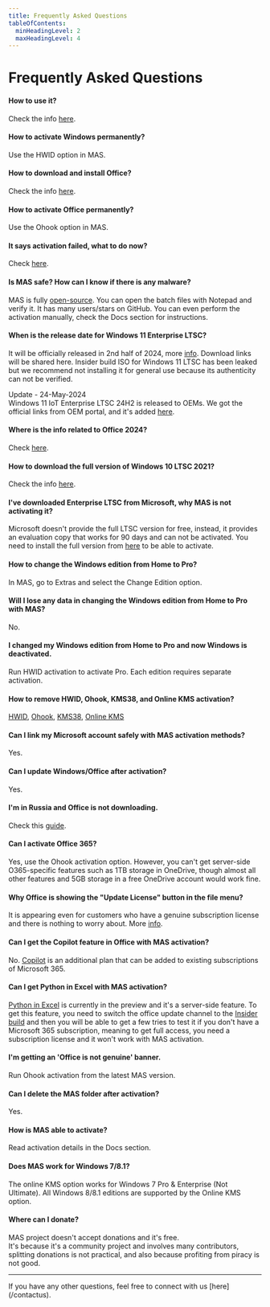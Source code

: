 ```yaml
---
title: Frequently Asked Questions
tableOfContents:
  minHeadingLevel: 2
  maxHeadingLevel: 4
---
```



# Frequently Asked Questions

#### How to use it?
Check the info [here](/#download--how-to-use-it).

#### How to activate Windows permanently?
Use the HWID option in MAS.

#### How to download and install Office?
Check the info [here](/genuine-installation-media).

#### How to activate Office permanently?
Use the Ohook option in MAS.

#### It says activation failed, what to do now?
Check [here](/troubleshoot).

#### Is MAS safe? How can I know if there is any malware?
MAS is fully [open-source](/#mas-latest-release). You can open the batch files with Notepad and verify it. It has many users/stars on GitHub. You can even perform the activation manually, check the Docs section for instructions.

#### When is the release date for Windows 11 Enterprise LTSC?
It will be officially released in 2nd half of 2024, more [info](https://techcommunity.microsoft.com/t5/windows-it-pro-blog/windows-client-roadmap-update-april-2023/ba-p/3805227). Download links will be shared here.
Insider build ISO for Windows 11 LTSC has been leaked but we recommend not installing it for general use because its authenticity can not be verified.

Update - 24-May-2024  
Windows 11 IoT Enterprise LTSC 24H2 is released to OEMs. We got the official links from OEM portal, and it's added [here](/genuine-installation-media/windows_ltsc_links).

#### Where is the info related to Office 2024?
Check [here](https://gravesoft.dev/office_c2r_custom/#microsoft-office-2024-preview).

#### How to download the full version of Windows 10 LTSC 2021?
Check the info [here](/genuine-installation-media).

#### I've downloaded Enterprise LTSC from Microsoft, why MAS is not activating it?
Microsoft doesn't provide the full LTSC version for free, instead, it provides an evaluation copy that works for 90 days and can not be activated. You need to install the full version from [here](genuine-installation-media) to be able to activate.

#### How to change the Windows edition from Home to Pro?
In MAS, go to Extras and select the Change Edition option.

#### Will I lose any data in changing the Windows edition from Home to Pro with MAS?
No.

#### I changed my Windows edition from Home to Pro and now Windows is deactivated.
Run HWID activation to activate Pro. Each edition requires separate activation.

#### How to remove HWID, Ohook, KMS38, and Online KMS activation?
[HWID](/docs/hwid#how-to-remove-hwid), [Ohook](/docs/ohook#how-to-remove-ohook), [KMS38](/docs/kms38#how-to-remove-kms38), [Online KMS](/docs/online_kms#how-to-remove-online-kms)

#### Can I link my Microsoft account safely with MAS activation methods?
Yes.

#### Can I update Windows/Office after activation?
Yes.

#### I'm in Russia and Office is not downloading.
Check this [guide](https://gravesoft.dev/bypass-russian-geoblock).

#### Can I activate Office 365?
Yes, use the Ohook activation option. However, you can't get server-side O365-specific features such as 1TB storage in OneDrive, though almost all other features and 5GB storage in a free OneDrive account would work fine.

#### Why Office is showing the "Update License" button in the file menu?
It is appearing even for customers who have a genuine subscription license and there is nothing to worry about. More [info](https://support.microsoft.com/office/update-license-button-29025197-58d9-4b17-acc1-99a45dabf330).

#### Can I get the Copilot feature in Office with MAS activation?
No. [Copilot](https://www.microsoft.com/microsoft-365/microsoft-copilot) is an additional plan that can be added to existing subscriptions of Microsoft 365.

#### Can I get Python in Excel with MAS activation?
[Python in Excel](https://support.microsoft.com/office/introduction-to-python-in-excel-55643c2e-ff56-4168-b1ce-9428c8308545) is currently in the preview and it's a server-side feature. To get this feature, you need to switch the office update channel to the [Insider build](https://github.com/massgravel/Microsoft-Activation-Scripts/discussions/399#discussioncomment-8871527) and then you will be able to get a few tries to test it if you don't have a Microsoft 365 subscription, meaning to get full access, you need a subscription license and it won't work with MAS activation.

#### I'm getting an 'Office is not genuine' banner.
Run Ohook activation from the latest MAS version.

#### Can I delete the MAS folder after activation?
Yes.

#### How is MAS able to activate?
Read activation details in the Docs section.

#### Does MAS work for Windows 7/8.1?
The online KMS option works for Windows 7 Pro & Enterprise (Not Ultimate). All Windows 8/8.1 editions are supported by the Online KMS option.

#### Where can I donate?
MAS project doesn't accept donations and it's free.  
It's because it's a community project and involves many contributors, splitting donations is not practical, and also because profiting from piracy is not good.

---

<Aside>If you have any other questions, feel free to connect with us [here](/contactus).</Aside>
